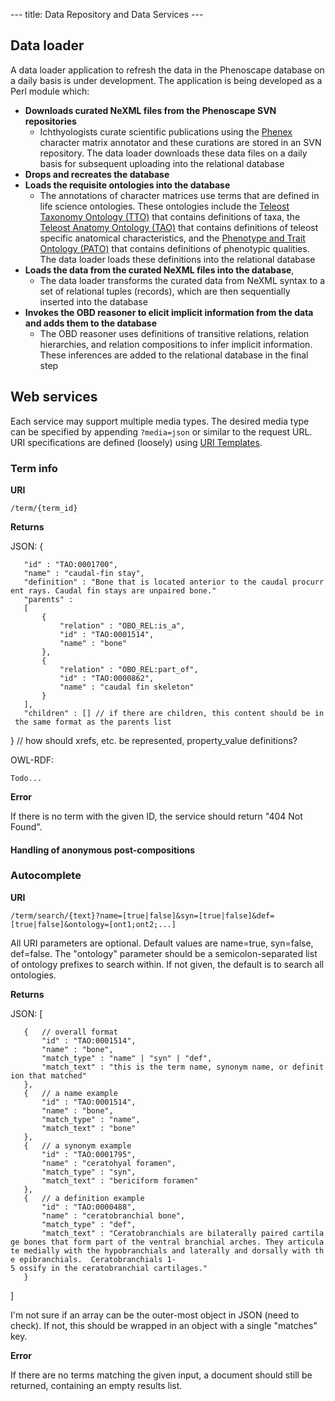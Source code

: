 ---
title: Data Repository and Data Services
---

==Data loader==
A data loader application to refresh the data in the Phenoscape database on a daily basis is under development. The application is being developed as a Perl module which:
*'''Downloads curated NeXML files from the Phenoscape SVN repositories'''
**Ichthyologists curate scientific publications using the [[Phenex]] character matrix annotator and these curations are stored in an SVN repository. The data loader downloads these data files on a daily basis for subsequent uploading into the relational database
*'''Drops and recreates the database'''
*'''Loads the requisite ontologies into the database'''
**The annotations of character matrices use terms that are defined in life science ontologies. These ontologies include the [http://bioportal.bioontology.org/ontologies/38703 Teleost Taxonomy Ontology (TTO)] that contains definitions of taxa, the [https://www.nescent.org/phenoscape/Teleost_Anatomy_Ontology Teleost Anatomy Ontology (TAO)] that contains definitions of teleost specific anatomical characteristics, and the [http://bioontology.org/wiki/index.php/PATO:Main_Page Phenotype and Trait Ontology (PATO)] that contains definitions of phenotypic qualities. The data loader loads these definitions into the relational database
*'''Loads the data from the curated NeXML files into the database''', 
**The data loader transforms the curated data from NeXML syntax to a set of relational tuples (records), which are then sequentially inserted into the database
*'''Invokes the OBD reasoner to elicit implicit information from the data and adds them to the database'''
**The OBD reasoner uses definitions of transitive relations, relation hierarchies, and relation compositions to infer implicit information. These inferences are added to the relational database in the final step

==Web services==
Each service may support multiple media types.  The desired media type can be specified by appending <code>?media=json</code> or similar to the request URL.  URI specifications are defined (loosely) using [http://bitworking.org/projects/URI-Templates/draft-gregorio-uritemplate-00.html URI Templates].
===Term info===
'''URI'''

 <BASE URI>/term/{term_id}

'''Returns'''

JSON:
<javascript>
{
    "id" : "TAO:0001700",
    "name" : "caudal-fin stay",
    "definition" : "Bone that is located anterior to the caudal procurrent rays. Caudal fin stays are unpaired bone."
    "parents" :
    [
        {
            "relation" : "OBO_REL:is_a",
            "id" : "TAO:0001514",
            "name" : "bone"
        },
        {
            "relation" : "OBO_REL:part_of",
            "id" : "TAO:0000862",
            "name" : "caudal fin skeleton"
        }
    ],
    "children" : [] // if there are children, this content should be in the same format as the parents list
}
// how should xrefs, etc. be represented, property_value definitions?
</javascript>

OWL-RDF:

 Todo...

'''Error'''

If there is no term with the given ID, the service should return "404 Not Found".

====Handling of anonymous post-compositions====

===Autocomplete===
'''URI'''

 <BASE URI>/term/search/{text}?name=[true|false]&syn=[true|false]&def=[true|false]&ontology=[ont1;ont2;...]

All URI parameters are optional.  Default values are name=true, syn=false, def=false.  The "ontology" parameter should be a semicolon-separated list of ontology prefixes to search within.  If not given, the default is to search all ontologies.

'''Returns'''

JSON:
<javascript>
[
    {   // overall format
        "id" : "TAO:0001514",
        "name" : "bone",
        "match_type" : "name" | "syn" | "def",
        "match_text" : "this is the term name, synonym name, or definition that matched"
    },
    {   // a name example
        "id" : "TAO:0001514",
        "name" : "bone",
        "match_type" : "name",
        "match_text" : "bone"
    },
    {   // a synonym example
        "id" : "TAO:0001795",
        "name" : "ceratohyal foramen",
        "match_type" : "syn",
        "match_text" : "bericiform foramen"
    },
    {   // a definition example
        "id" : "TAO:0000488",
        "name" : "ceratobranchial bone",
        "match_type" : "def",
        "match_text" : "Ceratobranchials are bilaterally paired cartilage bones that form part of the ventral branchial arches. They articulate medially with the hypobranchials and laterally and dorsally with the epibranchials.  Ceratobranchials 1-5 ossify in the ceratobranchial cartilages."
    }
]
</javascript>

I'm not sure if an array can be the outer-most object in JSON (need to check).  If not, this should be wrapped in an object with a single "matches" key.

'''Error'''

If there are no terms matching the given input, a document should still be returned, containing an empty results list.